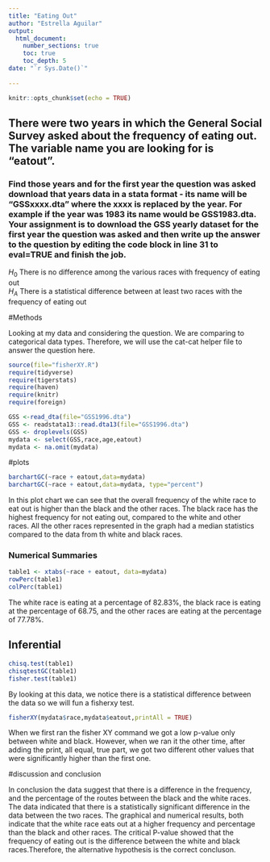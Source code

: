 ```yaml
---
title: "Eating Out"
author: "Estrella Aguilar"
output: 
  html_document:
    number_sections: true
    toc: true
    toc_depth: 5
date: "`r Sys.Date()`"    
    
---
```


```r
knitr::opts_chunk$set(echo = TRUE)
```

## There were two years in which the General Social Survey asked about the frequency of eating out. The variable name you are looking for is "eatout".
### Find those years and for the first year the question was asked download that years data in a stata format - its name will be "GSSxxxx.dta" where the xxxx is replaced by the year.  For example if the year was 1983 its name would be GSS1983.dta. Your assignment is to download the GSS yearly dataset for the first year the question was asked and then  write up the answer to the question by editing the  code block in line 31 to eval=TRUE and finish the job. 

$H_0$ There is no difference among the various races with frequency of eating out  
$H_A$ There is a statistical difference between at least two races with the frequency of eating out  


#Methods


Looking at my data and considering the question. We are comparing to categorical data types. Therefore, we will use the cat-cat helper file to answer the question here.



```r
source(file="fisherXY.R")
require(tidyverse)
require(tigerstats)
require(haven)
require(knitr)
require(foreign)
```
```r
GSS <-read_dta(file="GSS1996.dta")
GSS <- readstata13::read.dta13(file="GSS1996.dta")
GSS <- droplevels(GSS)
mydata <- select(GSS,race,age,eatout)
mydata <- na.omit(mydata)
```


#plots

```r
barchartGC(~race + eatout,data=mydata)
barchartGC(~race + eatout,data=mydata, type="percent")

```

In this plot chart we can see that the overall frequency of the white race to eat out is higher than the black and the other races. The black race has the highest frequency for not eating out, compared to the white and other races. All the other races represented in the graph had a median statistics compared to the data from th white and black races.



### Numerical Summaries  

```r
table1 <- xtabs(~race + eatout, data=mydata)
rowPerc(table1)
colPerc(table1)
```

The white race is eating at a percentage of 82.83%, the black race is eating at the percentage of 68.75, and the other races are eating at the percentage of 77.78%. 


## Inferential  

```r
chisq.test(table1)
chisqtestGC(table1)
fisher.test(table1)
```

By looking at this data, we notice there is a statistical difference between the data so we will fun a fisherxy test.  


```r
fisherXY(mydata$race,mydata$eatout,printAll = TRUE)
```
When we first ran the fisher XY command we got a low p-value only between white and black. However, when we ran it the other time, after adding the print, all equal, true part, we got two different other values that were significantly higher than the first one.



#discussion and conclusion

In conclusion the data suggest that there is a difference in the frequency, and the percentage of the routes between the black and the white races. The data indicated that there is a statistically significant difference in the data between the two races. The graphical and  numerical results, both indicate that the white race eats out at a higher frequency and percentage than the black and other races. The critical P-value showed that the frequency of eating out is the difference between the white and black races.Therefore, the alternative hypothesis is the correct concluson.
